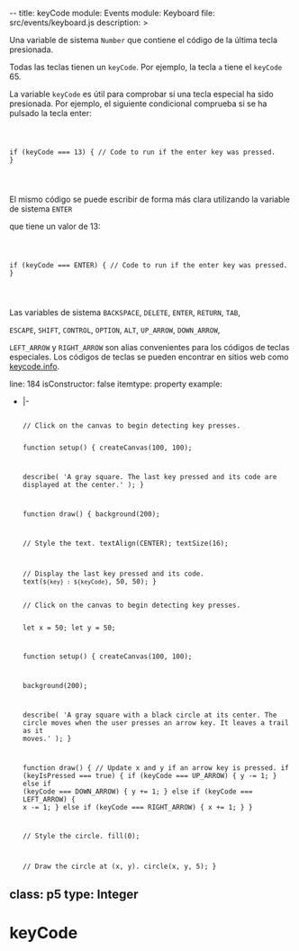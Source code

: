 --
title: keyCode
module: Events
module: Keyboard
file: src/events/keyboard.js
description: >
  <p>Una variable de sistema <code>Number</code> que contiene el código de la
  última tecla presionada.</p>

  <p>Todas las teclas tienen un <code>keyCode</code>. Por ejemplo, la tecla
  <code>a</code> tiene el <code>keyCode</code> 65.

  La variable <code>keyCode</code> es útil para comprobar si una tecla especial
  ha sido presionada. Por ejemplo, el siguiente condicional comprueba si se ha
  pulsado la tecla enter:</p>

  <code>

  if (keyCode === 13) {
    // Code to run if the enter key was pressed.
  }

  </code>


  <p>El mismo código se puede escribir de forma más clara utilizando la
  variable de sistema
  <code>ENTER</code>

  que tiene un valor de 13:</p>

  <code>

  if (keyCode === ENTER) {
    // Code to run if the enter key was pressed.
  }

  </code>


  <p>Las variables de sistema <code>BACKSPACE</code>, <code>DELETE</code>,
  <code>ENTER</code>, <code>RETURN</code>, <code>TAB</code>,

  <code>ESCAPE</code>, <code>SHIFT</code>, <code>CONTROL</code>,
  <code>OPTION</code>, <code>ALT</code>, <code>UP_ARROW</code>,
  <code>DOWN_ARROW</code>,

  <code>LEFT_ARROW</code> y <code>RIGHT_ARROW</code> son alias convenientes
  para los códigos de teclas especiales. Los códigos de teclas se pueden
  encontrar en sitios web como <a href="http://keycode.info/">keycode.info</a>.</p>
line: 184
isConstructor: false
itemtype: property
example:
  - |-

    <div>
    <code>
    // Click on the canvas to begin detecting key presses.

    function setup() {
      createCanvas(100, 100);

      describe(
        'A gray square. The last key pressed and its code are displayed at the center.'
      );
    }

    function draw() {
      background(200);

      // Style the text.
      textAlign(CENTER);
      textSize(16);

      // Display the last key pressed and its code.
      text(`${key} : ${keyCode}`, 50, 50);
    }
    </code>
    </div>

    <div>
    <code>
    // Click on the canvas to begin detecting key presses.

    let x = 50;
    let y = 50;

    function setup() {
      createCanvas(100, 100);

      background(200);

      describe(
        'A gray square with a black circle at its center. The circle moves when the user presses an arrow key. It leaves a trail as it moves.'
      );
    }

    function draw() {
      // Update x and y if an arrow key is pressed.
      if (keyIsPressed === true) {
        if (keyCode === UP_ARROW) {
          y -= 1;
        } else if (keyCode === DOWN_ARROW) {
          y += 1;
        } else if (keyCode === LEFT_ARROW) {
          x -= 1;
        } else if (keyCode === RIGHT_ARROW) {
          x += 1;
        }
      }

      // Style the circle.
      fill(0);

      // Draw the circle at (x, y).
      circle(x, y, 5);
    }
    </code>
    </div>
class: p5
type: Integer
---


# keyCode
